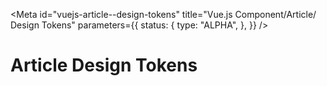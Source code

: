 <!-- @license CC0-1.0 -->


<Meta
  id="vuejs-article--design-tokens"
  title="Vue.js Component/Article/ Design Tokens"
  parameters={{
    status: {
      type: "ALPHA",
    },
  }}
/>

# Article Design Tokens

<ComponentTokensSection tokens={tokens} definition={tokensDefinitionArticle} component="utrecht-article" />
